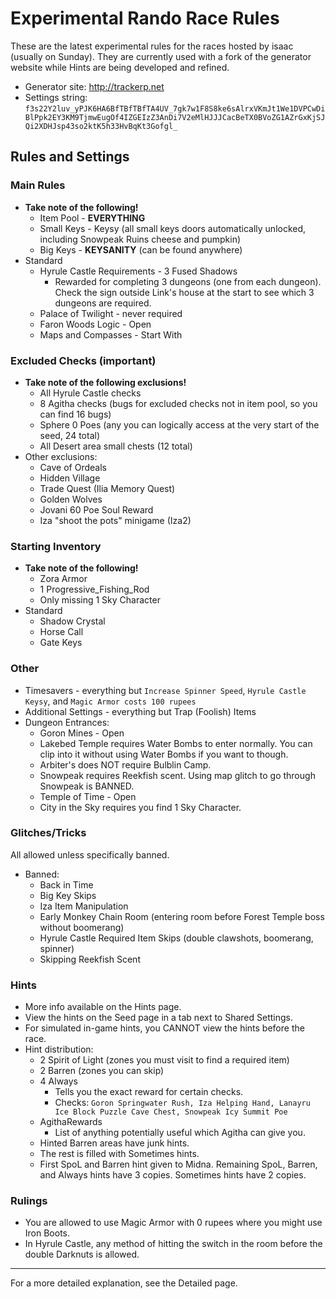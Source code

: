 # Experimental Rando Race Rules


These are the latest experimental rules for the races hosted by isaac (usually on Sunday).
They are currently used with a fork of the generator website while Hints are being developed and refined.

- Generator site: http://trackerp.net
- Settings string: `f3s22Y2luv_yPJK6HA6BfTBfTBfTA4UV_7gk7w1F8S8ke6sAlrxVKmJt1We1DVPCwDiBlPpk2EY3KM9TjmwEugOf4IZGEIzZ3AnDi7V2eMlHJJJCacBeTX0BVoZG1AZrGxKjSJQi2XDHJsp43so2ktK5h33HvBqKt3Gofgl_`

## Rules and Settings

### Main Rules

- **Take note of the following!**
  - Item Pool - **EVERYTHING**
  - Small Keys - Keysy (all small keys doors automatically unlocked, including Snowpeak Ruins cheese and pumpkin)
  - Big Keys - **KEYSANITY** (can be found anywhere)
- Standard
  - Hyrule Castle Requirements - 3 Fused Shadows
    - Rewarded for completing 3 dungeons (one from each dungeon).
      Check the sign outside Link's house at the start to see which 3 dungeons are required.
  - Palace of Twilight - never required
  - Faron Woods Logic - Open
  - Maps and Compasses - Start With

### Excluded Checks (important)

- **Take note of the following exclusions!**
  - All Hyrule Castle checks
  - 8 Agitha checks (bugs for excluded checks not in item pool, so you can find 16 bugs)
  - Sphere 0 Poes (any you can logically access at the very start of the seed, 24 total)
  - All Desert area small chests (12 total)
- Other exclusions:
  - Cave of Ordeals
  - Hidden Village
  - Trade Quest (Ilia Memory Quest)
  - Golden Wolves
  - Jovani 60 Poe Soul Reward
  - Iza "shoot the pots" minigame (Iza2)

### Starting Inventory

- **Take note of the following!**
  - Zora Armor
  - 1 Progressive_Fishing_Rod
  - Only missing 1 Sky Character
- Standard
  - Shadow Crystal
  - Horse Call
  - Gate Keys

### Other

- Timesavers - everything but `Increase Spinner Speed`, `Hyrule Castle Keysy`, and `Magic Armor costs 100 rupees`
- Additional Settings - everything but Trap (Foolish) Items
- Dungeon Entrances:
  - Goron Mines - Open
  - Lakebed Temple requires Water Bombs to enter normally.
    You can clip into it without using Water Bombs if you want to though.
  - Arbiter's does NOT require Bulblin Camp.
  - Snowpeak requires Reekfish scent.
    Using map glitch to go through Snowpeak is BANNED.
  - Temple of Time - Open
  - City in the Sky requires you find 1 Sky Character.

### Glitches/Tricks

All allowed unless specifically banned.

- Banned:
  - Back in Time
  - Big Key Skips
  - Iza Item Manipulation
  - Early Monkey Chain Room (entering room before Forest Temple boss without boomerang)
  - Hyrule Castle Required Item Skips (double clawshots, boomerang, spinner)
  - Skipping Reekfish Scent

### Hints

- More info available on the <Link to="/docs/rando/hints">Hints</Link> page.
- View the hints on the Seed page in a tab next to Shared Settings.
- For simulated in-game hints, you CANNOT view the hints before the race.
- Hint distribution:
  - 2 Spirit of Light (zones you must visit to find a required item)
  - 2 Barren (zones you can skip)
  - 4 Always
    - Tells you the exact reward for certain checks.
    - Checks: `Goron Springwater Rush, Iza Helping Hand, Lanayru Ice Block Puzzle Cave Chest, Snowpeak Icy Summit Poe`
  - AgithaRewards
    - List of anything potentially useful which Agitha can give you.
  - Hinted Barren areas have junk hints.
  - The rest is filled with Sometimes hints.
  - First SpoL and Barren hint given to Midna.
    Remaining SpoL, Barren, and Always hints have 3 copies.
    Sometimes hints have 2 copies.

### Rulings

- You are allowed to use Magic Armor with 0 rupees where you might use Iron Boots.
- In Hyrule Castle, any method of hitting the switch in the room before the double Darknuts is allowed.

---

For a more detailed explanation, see the <Link to="/docs/rando/experimental-race-rules-detailed">Detailed</Link> page.

